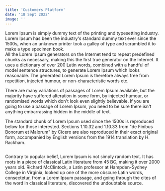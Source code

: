 ```yaml
---
title: 'Customers Platform'
date: '18 Sept 2022'
image: ''
---
```

<Cover srcImg="/projects/coffetino/cover.jpg"/>
<ContentWrap>
  <AboutProject
    title='Coffetino eCommerce website'
    link="https://coffetino.vercel.app/" 
    roles={['UI/UX', 'Front-End', 'Back-End', 'eCommerce']}
    client="Self-initiated" 
    date='November 2022'
  >
    <p>Lorem Ipsum is simply dummy text of the printing and typesetting industry. Lorem Ipsum has been the industry's standard dummy text ever since the 1500s, when an unknown printer took a galley of type and scrambled it to make a type specimen book. <br /> All the Lorem Ipsum generators on the Internet tend to repeat predefined chunks as necessary, making this the first true generator on the Internet. It uses a dictionary of over 200 Latin words, combined with a handful of model sentence structures, to generate Lorem Ipsum which looks reasonable. The generated Lorem Ipsum is therefore always free from repetition, injected humour, or non-characteristic words etc.</p>
  </AboutProject>
  <Splitter height="100" />
  <Heading text="Technologies"/>
  <Paragraph>
      <p><span>There are many variations of passages of Lorem Ipsum available, but the majority have suffered alteration in some form, by injected humour, or randomised words which don't look even slightly believable. If you are going to use a passage of Lorem Ipsum, you need to be sure there isn't anything embarrassing hidden in the middle of text. </span></p>
      <TechIcons icons={['sketch', 'html', 'css', 'styled','js', 'react', 'redux', 'mongodb', 'stripe']} />
  </Paragraph>
    <Splitter height="100" />
    <Heading text="Logo"/>
    <Paragraph>
        <p>The standard chunk of Lorem Ipsum used since the 1500s is reproduced below for those interested. Sections 1.10.32 and 1.10.33 from "de Finibus Bonorum et Malorum" by Cicero are also reproduced in their exact original form, accompanied by English versions from the 1914 translation by H. Rackham.</p>
        <Img srcImg="/projects/coffetino/logo.jpg" />
    </Paragraph>
    <Splitter height="100" />
    <Heading text="Responsive Web Design"/>
    <Paragraph>
        <p>Contrary to popular belief, Lorem Ipsum is not simply random text. It has roots in a piece of classical Latin literature from 45 BC, making it over 2000 years old. Richard McClintock, a Latin professor at Hampden-Sydney College in Virginia, looked up one of the more obscure Latin words, consectetur, from a Lorem Ipsum passage, and going through the cites of the word in classical literature, discovered the undoubtable source.</p>
    </Paragraph>
    <Img srcImg="/projects/coffetino/homepage.jpg" />
    <Img srcImg="/projects/coffetino/signin.jpg" />
    <Img srcImg="/projects/coffetino/products.jpg" />
    <Img srcImg="/projects/coffetino/product_page.jpg" />
    <Img srcImg="/projects/coffetino/cart.jpg" />
    <Img srcImg="/projects/coffetino/success.jpg" />
    <Img srcImg="/projects/coffetino/mobile.jpg" />
    <Splitter height="120" />
    <NextProject link="/projects/realestate" projectTitle="Real Estate"/>
</ContentWrap>